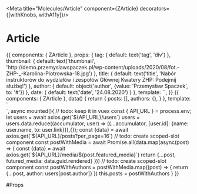 
<Meta title="Molecules/Article" component={ZArticle} decorators={[withKnobs, withA11y]}/>

# Article

<Preview>
  <Story name="Common">
    {{
        components: { ZArticle },
        props: {
          tag: {
            default: text('tag', 'div')
          },
          thumbnail: {
            default: text('thumbnail', 'http://demo.przemyslawspaczek.pl/wp-content/uploads/2020/08/fot.-ZHP-_-Karolina-Piotrowska-18.jpg')
          },
          title: {
            default: text('title', 'Nabór instruktorów do wydziałów i zespołów Głównej Kwatery ZHP: Podejmij służbę!')
          },
          author: {
            default: object('author', {value: 'Przemysław Spaczek', to: '#'})
          },
          date: {
            default: text('date', '24.08.2020')
          }
        },
        template: `<ZArticle
          :thumbnail="thumbnail"
          :title="title"
          to="https://zhp.pl"
          :author="author"
          :date="date"
          style="width: 250px"
        />`,
    }}
  </Story>
</Preview>

<Preview>
  <Story name="Grid">
    {{
        components: { ZArticle },
        data() {
          return {
            posts: [],
            authors: {},
          }
        },
        template: `<div style="display: grid; grid-template-columns: repeat(4, 1fr); column-gap: 20px; row-gap: 20px; max-width: 1071px; margin: 0 auto">
          <ZArticle
            v-for="(post, index) in posts"
            :key="post.id"
            :thumbnail="post.futured_media"
            :title="post.title.rendered"
            :to="post.link"
            :author="post.author"
            :sticky="post.sticky"
            :date="post.date"
            :class="{'z-article--highlighted': post.sticky, 'z-article--primary': index === 0}"
          />
        </div>`,
      async mounted(){
        // todo: keep it in vuex
        const { API_URL } = process.env;
        let users = await axios.get(`${API_URL}/users`)
        users = users.data.reduce((accumulator, user) => ({...accumulator, [user.id]: {name: user.name, to: user.link}}),{});
        const {data} =  await axios.get(`${API_URL}/posts?per_page=16`)
        // todo: create scoped-slot component
        const postWithMedia = await Promise.all(data.map(async(post) => {
          const {data} = await axios.get(`${API_URL}/media/${post.featured_media}`)
          return {...post, futured_media: data.guid.rendered}
        }))
        // todo: create scoped-slot component
        const postWithAuthors = postWithMedia.map((post) => {
          return {...post, author: users[post.author]}
        })
        this.posts = postWithAuthors
      }
    }}
  </Story>
</Preview>

#Props

<Props of={ZArticle} />
